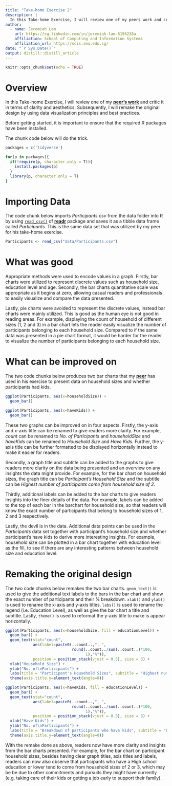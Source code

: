 ```yaml
---
title: "Take-home Exercise 2"
description: |
  In this Take-home Exercise, I will review one of my peers work and critic it in terms of clarity and aesthetics. Subsequently, I will remake the original design by using data visualization principles and best practices. 
author:
  - name: Jeremiah Lam 
    url: https://sg.linkedin.com/in/jeremiah-lam-6156238a
    affiliation: School of Computing and Information Systems
    affiliation_url: https://scis.smu.edu.sg/
date: "`r Sys.Date()`"
output: distill::distill_article
---
```


```r
knitr::opts_chunk$set(echo = TRUE)
```

# Overview

In this Take-home Exercise, I will review one of my [**peer's work**](https://kimsiang-va.netlify.app/takehome_exercise/takehome_exercise_1.html) and critic it in terms of clarity and aesthetics. Subsequently, I will remake the original design by using data visualization principles and best practices.

Before getting started, it is important to ensure that the required R packages have been installed. 

The chunk code below will do the trick.

```r
packages = c('tidyverse')

for(p in packages){
  if(!require(p, character.only = T)){
    install.packages(p)
  }
  library(p, character.only = T)
}
```
# Importing Data
The code chunk below imports *Participants.csv* from the data folder into R by using [`read_csv()`](https://readr.tidyverse.org/reference/read_delim.html) of [**readr**](https://readr.tidyverse.org/reference/index.html) package and saves it as a tibble data frame called *Participants*. This is the same data set that was utilized by my peer for his take-home exercise.

```r
Participants <- read_csv("data/Participants.csv")
```



# What was good

Appropriate methods were used to encode values in a graph. Firstly, bar charts were utilized to represent discrete values such as household size, education level and age. Secondly, the bar charts quantitative scale was appropriate as it begins at zero, allowing casual readers and professionals to easily visualize and compare the data presented.

Lastly, pie charts were avoided to represent the discrete values, instead bar charts were mainly utilized. This is good as the human eye is not good in reading areas. For example, displaying the count of household of different sizes (1, 2 and 3) in a bar chart lets the reader easily visualize the number of participants belonging to each household size. Compared to if the same data was presented in a pie chart format, it would be harder for the reader to visualize the number of participants belonging to each household size.

# What can be improved on 

The two code chunks below produces two bar charts that my [**peer**](https://kimsiang-va.netlify.app/takehome_exercise/takehome_exercise_1.html) has used in his exercise to present data on household sizes and whether participants had kids.

```r
ggplot(Participants, aes(x=householdSize)) +
  geom_bar()
```
```r
ggplot(Participants, aes(x=haveKids)) +
  geom_bar()
```
These two graphs can be improved on in four aspects. Firstly, the y-axis and x-axis title can be renamed to give readers more clarity. For example, *count* can be renamed to *No. of Participants* and *householdSize* and *haveKids* can be renamed to *Household Size* and *Have Kids*. Further, the y-axis title can be further formatted to be displayed horizontally instead to make it easier for readers.

Secondly, a graph title and subtitle can be added to the graphs to give readers more clarity on the data being presented and an overview on any insights the data might provide. For example, for the bar chart on household sizes, the graph title can be *Participant's Household Size* and the subtitle can be *Highest number of participants come from household size of 2*.

Thirdly, additional labels can be added to the bar charts to give readers insights into the finer details of the data. For example, labels can be added to the top of each bar in the barchart for household size, so that readers will know the exact number of participants that belong to household sizes of 1, 2 and 3 respectively.

Lastly, the devil is in the data. Additional data points can be used in the *Participants* data set together with participant's household size and whether participant's have kids to derive more interesting insights. For example, household size can be plotted in a bar chart together with education level as the fill, to see if there are any interesting patterns between household size and education level.


# Remaking the original design

The two code chunks below remakes the two bar charts. `geom_text()` is used to give the additional text labels to the bars in the bar chart and show the exact number of participants and their % breakdown. `xlab()` and `ylab()` is used to rename the x-axis and y-axis titles. `labs()` is used to rename the legend (i.e. Education Level), as well as give the bar chart a title and subtitle. Lastly, `theme()` is used to reformat the y-axis title to make is appear horizontally.

```r
ggplot(Participants, aes(x=householdSize, fill = educationLevel)) + 
  geom_bar() + 
  geom_text(stat="count",
            aes(label=paste0(..count..,", ",
                             round(..count../sum(..count..)*100,
                                   1),"%")),
            position = position_stack(vjust = 0.5), size = 3) +
  xlab("Household Size") +
  ylab("No. of\nParticipants") +
  labs(title = "Participant's Household Sizes", subtitle = "Highest number of participants come from household size of 2", fill = "Education Level") + 
  theme(axis.title.y=element_text(angle=0)) 
```

```r
ggplot(Participants, aes(x=haveKids, fill = educationLevel)) + 
  geom_bar() + 
  geom_text(stat="count",
            aes(label=paste0(..count..,", ",
                             round(..count../sum(..count..)*100,
                                   1),"%")),
            position = position_stack(vjust = 0.5), size = 3) +
  xlab("Have Kids") +
  ylab("No. of\nParticipants") +
  labs(title = "Breakdown of participants who have kids", subtitle = "Less participants have kids", fill = "Education Level") + 
  theme(axis.title.y=element_text(angle=0)) 
```
With the remake done as above, readers now have more clarity and insights from the bar charts presented. For example, for the bar chart on participant household sizes, besides having clear graph titles, axis titles and labels, readers can now also observe that participants who have a High school education or lower tend to come from household sizes of 2 or 3, which may be be due to other commitments and pursuits they might have currently (e.g. taking care of their kids or getting a job early to support their family).




